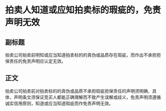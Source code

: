 # 拍卖人知道或应知拍卖标的瑕疵的，免责声明无效
## 副标题
拍卖公司拍卖前明知或应当知道拍卖标的的真伪或品质存在瑕疵，而作出不承担担保责任的免责声明应认定无效。
## 正文
拍卖公司拍卖前对拍卖标的的真伪或品质不承担瑕疵担保责任的声明须明确、具体，声明条文须保证竞买人都能正确理解而不致产生误解或歧义，免责声明须遵循诚实信用原则，知道或应当知道瑕疵而作免责声明无效。